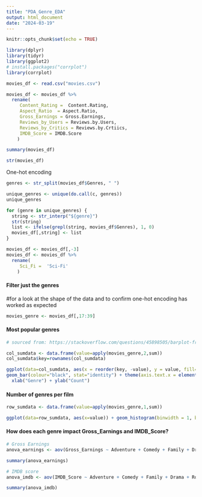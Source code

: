 ```yaml
---
title: "PDA_Genre_EDA"
output: html_document
date: "2024-03-19"
---
```


```r
knitr::opts_chunk$set(echo = TRUE)
```


```r
library(dplyr)
library(tidyr)
library(ggplot2)
# install.packages("corrplot")
library(corrplot)
```


```r
movies_df <- read.csv("movies.csv")

movies_df <- movies_df %>% 
  rename(
     Content_Rating =  Content.Rating,
     Aspect_Ratio  = Aspect.Ratio,
     Gross_Earnings = Gross.Earnings,
     Reviews_by_Users = Reviews.by.Users,
     Reviews_by_Critics = Reviews.by.Crtiics,
     IMDB_Score = IMDB.Score 
    )

summary(movies_df)

str(movies_df)
```

One-hot encoding
```r
genres <- str_split(movies_df$Genres, " ")

unique_genres <- unique(do.call(c, genres))
unique_genres
```

```r
for (genre in unique_genres) {
  string <- str_interp("${genre}")
  str(string)
  list <- ifelse(grepl(string, movies_df$Genres), 1, 0)
  movies_df[,string] <- list
}

movies_df <- movies_df[,-3]
movies_df <- movies_df %>% 
  rename(
     Sci_Fi =  'Sci-Fi'
    )
```

#### Filter just the genres 
#for a look at the shape of the data and to confirm one-hot encoding has worked as expected
```r
movies_genre <- movies_df[,17:39]
```


#### Most popular genres
```r
# sourced from: https://stackoverflow.com/questions/45898505/barplot-from-sums-of-columns-in-data-frame [19/03/2024]

col_sumdata <- data.frame(value=apply(movies_genre,2,sum))
col_sumdata$key=rownames(col_sumdata)

ggplot(data=col_sumdata, aes(x = reorder(key, -value), y = value, fill=key)) +
geom_bar(colour="black", stat="identity") + theme(axis.text.x = element_text(angle = 90, vjust = 0.5, hjust=1)) +
  xlab("Genre") + ylab("Count")
```

#### Number of genres per film

```r
row_sumdata <- data.frame(value=apply(movies_genre,1,sum))

ggplot(data=row_sumdata, aes(x=value)) + geom_histogram(binwidth = 1, boundary=-0.5, color="darkblue", fill="lightblue") + scale_x_continuous(breaks=1:8)
```


#### How does each genre impact Gross_Earnings and IMDB_Score?

```r
# Gross Earnings
anova_earnings <- aov(Gross_Earnings ~ Adventure + Comedy + Family + Drama + Romance + Western + Music + Crime + Thriller + Horror + Action + Sci_Fi + Fantasy + Mystery + Sport + Animation + Musical + Biography + Documentary + History + War + Short + News, data = movies_df)

summary(anova_earnings)
```

```r
# IMDB score
anova_imdb <- aov(IMDB_Score ~ Adventure + Comedy + Family + Drama + Romance + Western + Music + Crime + Thriller + Horror + Action + Sci_Fi + Fantasy + Mystery + Sport + Animation + Musical + Biography + Documentary + History + War + Short + News, data = movies_df)

summary(anova_imdb)
```

```r

```

